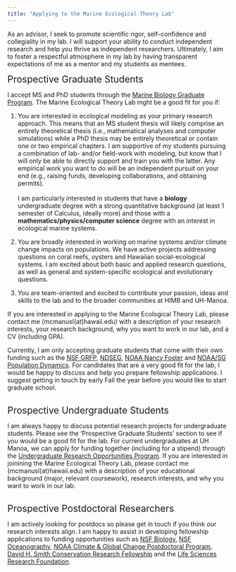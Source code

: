 ```yaml
---
title: "Applying to the Marine Ecological Theory Lab"
---
```


As an advisor, I seek to promote scientific rigor, self-confidence and collegiality in my lab. I will support your ability to conduct independent research and help you thrive as independent researchers. Ultimately, I aim to foster a respectful atmosphere in my lab by having transparent expectations of me as a mentor and my students as mentees.
  
<div style="text-align: left">  
<span style="font-size:1.5em;"> Prospective Graduate Students </span>

I accept MS and PhD students through the <a href="https://mbiograd.manoa.hawaii.edu/"> Marine Biology Graduate Program</a>. The Marine Ecological Theory Lab mght be a good fit for you if: <br>

1. You are interested in ecological modeling as your primary research approach. This means that an MS student thesis will likely comprise an entirely theoretical thesis (i.e., mathematical analyses and computer simulations) while a PhD thesis may be entirely theoretical or contain one or two empirical chapters. I am supportive of my students pursuing a combination of lab- and/or field-work with modeling, but know that I will only be able to directly support and train you with the latter. Any empirical work you want to do will be an independent pursuit on your end (e.g., raising funds, developing collaborations, and obtaining permits). <br><br> I am particularly interested in students that have a <b>biology</b> undergraduate degree with a strong quantitative background (at least 1 semester of Calculus, ideally more) and those with a <b>mathematics/physics/computer science</b> degree with an interest in ecological marine systems.

2. You are broadly interested in working on marine systems and/or climate change impacts on populations. We have active projects addressing questions on coral reefs, oysters and Hawaiian social-ecological systems. I am excited about both basic and applied research questions, as well as general and system-specific ecological and evolutionary questions.

3. You are team-oriented and excited to contribute your passion, ideas and skills to the lab and to the broader communities at HIMB and UH-Manoa.


If you are interested in applying to the Marine Ecological Theory Lab, please contact me (mcmanusl(at)hawaii.edu) with a description of your research interests, your research background, why you want to work in our lab, and a CV (including GPA). 

Currently, I am only accepting graduate students that come with their own funding such as the <a href = "https://www.nsfgrfp.org/">NSF GRFP</a>, <a href = "https://ndseg.sysplus.com/">NDSEG</a>, <a href = "https://fosterscholars.noaa.gov/">NOAA Nancy Foster</a> and <a href = "https://seagrant.noaa.gov/NMFS-SG-Fellowship">NOAA/SG Population Dynamics</a>. For candidates that are a very good fit for the lab, I would be happy to discuss and help you prepare fellowship applications. I suggest getting in touch by early Fall the year before you would like to start graduate school. <br><br>


<span style="font-size:1.5em;"> Prospective Undergraduate Students </span>

I am always happy to discuss potential research projects for undergraduate students. Please see the 'Prospective Graduate Students' section to see if you would be a good fit for the lab. For current undergraduates at UH Manoa, we can apply for funding together (including for a stipend) through the <a href="https://manoa.hawaii.edu/undergrad/urop/student-funding/project/about/"> Undergraduate Research Opportunities Program</a>. If you are interested in joinining the Marine Ecological Theory Lab, please contact me (mcmanusl(at)hawaii.edu) with a description of your educational background (major, relevant coursework), research interests, and why you want to work in our lab. <br><br>


<span style="font-size:1.5em;"> Prospective Postdoctoral Researchers </span>

I am actively looking for postdocs so please get in touch if you think our research interests align. I am happy to assist in developing fellowship applications to funding opportunities such as <a href="https://beta.nsf.gov/funding/opportunities/postdoctoral-research-fellowships-biology-prfb">NSF Biology</a>, <a href="https://beta.nsf.gov/funding/opportunities/ocean-sciences-postdoctoral-research-fellowships-oce-prf-0">NSF Oceanography</a>, <a href="https://cpaess.ucar.edu/cgc/annual-recruitment-announcement">NOAA Climate & Global Change Postdoctoral Program</a>, <a href="http://www.smithfellows.org/">David H. Smith Conservation Research Fellowship</a> and the <a href="https://lsrf.org/">Life Sciences Research Foundation</a>. <br><br>


</div>
